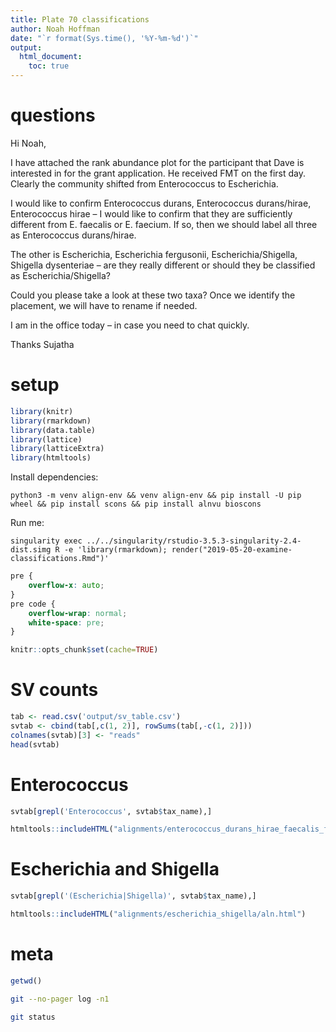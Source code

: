 ```yaml
---
title: Plate 70 classifications
author: Noah Hoffman
date: "`r format(Sys.time(), '%Y-%m-%d')`"
output:
  html_document:
    toc: true
---
```


# questions

Hi Noah,

I have attached the rank abundance plot for the participant that Dave is interested in for the grant application. He received FMT on the first day.  Clearly the community shifted from Enterococcus to Escherichia.

I would like to confirm Enterococcus durans, Enterococcus durans/hirae, Enterococcus hirae – I would like to confirm that they are sufficiently different from E. faecalis or E. faecium. If so, then we should label all three as Enterococcus durans/hirae.

The other is Escherichia, Escherichia fergusonii, Escherichia/Shigella, Shigella dysenteriae – are they really different or should they be classified as Escherichia/Shigella?

Could you please take a look at these two taxa? Once we identify the placement, we will have to rename if needed.

I am in the office today – in case you need to chat quickly.

Thanks
Sujatha

# setup

```r
library(knitr)
library(rmarkdown)
library(data.table)
library(lattice)
library(latticeExtra)
library(htmltools)
```

Install dependencies:

```
python3 -m venv align-env && venv align-env && pip install -U pip wheel && pip install scons && pip install alnvu bioscons
```

Run me:

```
singularity exec ../../singularity/rstudio-3.5.3-singularity-2.4-dist.simg R -e 'library(rmarkdown); render("2019-05-20-examine-classifications.Rmd")'
```


```css
pre {
    overflow-x: auto;
}
pre code {
    overflow-wrap: normal;
    white-space: pre;
}
```

```r
knitr::opts_chunk$set(cache=TRUE)
```

# SV counts

```r
tab <- read.csv('output/sv_table.csv')
svtab <- cbind(tab[,c(1, 2)], rowSums(tab[,-c(1, 2)]))
colnames(svtab)[3] <- "reads"
head(svtab)
```

# Enterococcus

```r
svtab[grepl('Enterococcus', svtab$tax_name),]
```

```r
htmltools::includeHTML("alignments/enterococcus_durans_hirae_faecalis_faecium/aln.html")
```

# Escherichia and Shigella

```r
svtab[grepl('(Escherichia|Shigella)', svtab$tax_name),]
```

```r
htmltools::includeHTML("alignments/escherichia_shigella/aln.html")
```

# meta

```r
getwd()
```

```sh
git --no-pager log -n1
```

```sh
git status
```

